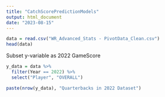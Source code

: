 ```yaml
---
title: "CatchScorePredictionModels"
output: html_document
date: "2023-08-15"
---
```






```r
data = read.csv("WR_Advanced_Stats - PivotData_Clean.csv")
head(data)
```




Subset y-variable as 2022 GameScore
```r
y_data = data %>%
  filter(Year == 2022) %>%
  select("Player", "OVERALL")

paste(nrow(y_data), "Quarterbacks in 2022 Dataset")


```
